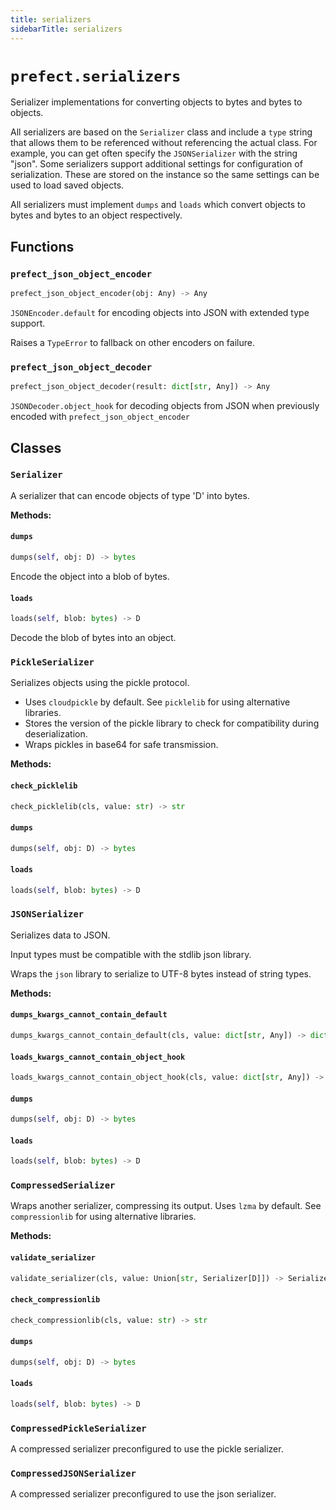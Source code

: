 ```yaml
---
title: serializers
sidebarTitle: serializers
---
```


# `prefect.serializers`



Serializer implementations for converting objects to bytes and bytes to objects.

All serializers are based on the `Serializer` class and include a `type` string that
allows them to be referenced without referencing the actual class. For example, you
can get often specify the `JSONSerializer` with the string "json". Some serializers
support additional settings for configuration of serialization. These are stored on
the instance so the same settings can be used to load saved objects.

All serializers must implement `dumps` and `loads` which convert objects to bytes and
bytes to an object respectively.


## Functions

### `prefect_json_object_encoder` <sup><a href="https://github.com/prefecthq/prefect/blob/main/src/prefect/serializers.py#L44" target="_blank"><Icon icon="github" size="14" /></a></sup>

```python
prefect_json_object_encoder(obj: Any) -> Any
```


`JSONEncoder.default` for encoding objects into JSON with extended type support.

Raises a `TypeError` to fallback on other encoders on failure.


### `prefect_json_object_decoder` <sup><a href="https://github.com/prefecthq/prefect/blob/main/src/prefect/serializers.py#L67" target="_blank"><Icon icon="github" size="14" /></a></sup>

```python
prefect_json_object_decoder(result: dict[str, Any]) -> Any
```


`JSONDecoder.object_hook` for decoding objects from JSON when previously encoded
with `prefect_json_object_encoder`


## Classes

### `Serializer` <sup><a href="https://github.com/prefecthq/prefect/blob/main/src/prefect/serializers.py#L86" target="_blank"><Icon icon="github" size="14" /></a></sup>


A serializer that can encode objects of type 'D' into bytes.


**Methods:**

#### `dumps` <sup><a href="https://github.com/prefecthq/prefect/blob/main/src/prefect/serializers.py#L121" target="_blank"><Icon icon="github" size="14" /></a></sup>

```python
dumps(self, obj: D) -> bytes
```

Encode the object into a blob of bytes.


#### `loads` <sup><a href="https://github.com/prefecthq/prefect/blob/main/src/prefect/serializers.py#L125" target="_blank"><Icon icon="github" size="14" /></a></sup>

```python
loads(self, blob: bytes) -> D
```

Decode the blob of bytes into an object.


### `PickleSerializer` <sup><a href="https://github.com/prefecthq/prefect/blob/main/src/prefect/serializers.py#L137" target="_blank"><Icon icon="github" size="14" /></a></sup>


Serializes objects using the pickle protocol.

- Uses `cloudpickle` by default. See `picklelib` for using alternative libraries.
- Stores the version of the pickle library to check for compatibility during
    deserialization.
- Wraps pickles in base64 for safe transmission.


**Methods:**

#### `check_picklelib` <sup><a href="https://github.com/prefecthq/prefect/blob/main/src/prefect/serializers.py#L153" target="_blank"><Icon icon="github" size="14" /></a></sup>

```python
check_picklelib(cls, value: str) -> str
```

#### `dumps` <sup><a href="https://github.com/prefecthq/prefect/blob/main/src/prefect/serializers.py#L156" target="_blank"><Icon icon="github" size="14" /></a></sup>

```python
dumps(self, obj: D) -> bytes
```

#### `loads` <sup><a href="https://github.com/prefecthq/prefect/blob/main/src/prefect/serializers.py#L161" target="_blank"><Icon icon="github" size="14" /></a></sup>

```python
loads(self, blob: bytes) -> D
```

### `JSONSerializer` <sup><a href="https://github.com/prefecthq/prefect/blob/main/src/prefect/serializers.py#L166" target="_blank"><Icon icon="github" size="14" /></a></sup>


Serializes data to JSON.

Input types must be compatible with the stdlib json library.

Wraps the `json` library to serialize to UTF-8 bytes instead of string types.


**Methods:**

#### `dumps_kwargs_cannot_contain_default` <sup><a href="https://github.com/prefecthq/prefect/blob/main/src/prefect/serializers.py#L199" target="_blank"><Icon icon="github" size="14" /></a></sup>

```python
dumps_kwargs_cannot_contain_default(cls, value: dict[str, Any]) -> dict[str, Any]
```

#### `loads_kwargs_cannot_contain_object_hook` <sup><a href="https://github.com/prefecthq/prefect/blob/main/src/prefect/serializers.py#L205" target="_blank"><Icon icon="github" size="14" /></a></sup>

```python
loads_kwargs_cannot_contain_object_hook(cls, value: dict[str, Any]) -> dict[str, Any]
```

#### `dumps` <sup><a href="https://github.com/prefecthq/prefect/blob/main/src/prefect/serializers.py#L210" target="_blank"><Icon icon="github" size="14" /></a></sup>

```python
dumps(self, obj: D) -> bytes
```

#### `loads` <sup><a href="https://github.com/prefecthq/prefect/blob/main/src/prefect/serializers.py#L221" target="_blank"><Icon icon="github" size="14" /></a></sup>

```python
loads(self, blob: bytes) -> D
```

### `CompressedSerializer` <sup><a href="https://github.com/prefecthq/prefect/blob/main/src/prefect/serializers.py#L229" target="_blank"><Icon icon="github" size="14" /></a></sup>


Wraps another serializer, compressing its output.
Uses `lzma` by default. See `compressionlib` for using alternative libraries.


**Methods:**

#### `validate_serializer` <sup><a href="https://github.com/prefecthq/prefect/blob/main/src/prefect/serializers.py#L247" target="_blank"><Icon icon="github" size="14" /></a></sup>

```python
validate_serializer(cls, value: Union[str, Serializer[D]]) -> Serializer[D]
```

#### `check_compressionlib` <sup><a href="https://github.com/prefecthq/prefect/blob/main/src/prefect/serializers.py#L251" target="_blank"><Icon icon="github" size="14" /></a></sup>

```python
check_compressionlib(cls, value: str) -> str
```

#### `dumps` <sup><a href="https://github.com/prefecthq/prefect/blob/main/src/prefect/serializers.py#L254" target="_blank"><Icon icon="github" size="14" /></a></sup>

```python
dumps(self, obj: D) -> bytes
```

#### `loads` <sup><a href="https://github.com/prefecthq/prefect/blob/main/src/prefect/serializers.py#L259" target="_blank"><Icon icon="github" size="14" /></a></sup>

```python
loads(self, blob: bytes) -> D
```

### `CompressedPickleSerializer` <sup><a href="https://github.com/prefecthq/prefect/blob/main/src/prefect/serializers.py#L265" target="_blank"><Icon icon="github" size="14" /></a></sup>


A compressed serializer preconfigured to use the pickle serializer.


### `CompressedJSONSerializer` <sup><a href="https://github.com/prefecthq/prefect/blob/main/src/prefect/serializers.py#L275" target="_blank"><Icon icon="github" size="14" /></a></sup>


A compressed serializer preconfigured to use the json serializer.

